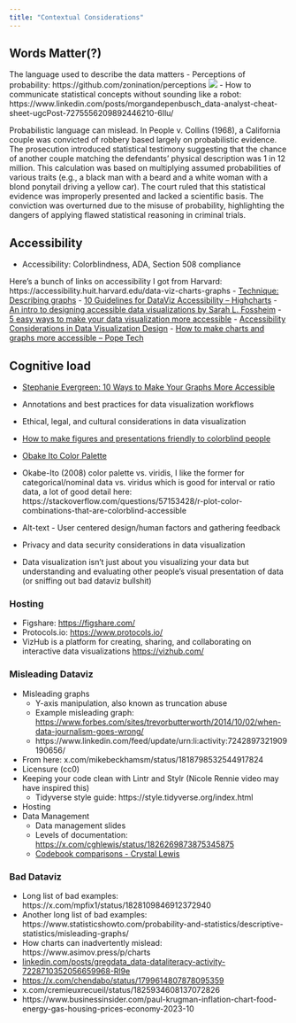 ```yaml
---
title: "Contextual Considerations"
---
```


## Words Matter(?)
The language used to describe the data matters
- Perceptions of probability: https://github.com/zonination/perceptions 
![](/images/perceptions_of_probability.png) 
- How to communicate statistical concepts without sounding like a robot: https://www.linkedin.com/posts/morgandepenbusch_data-analyst-cheat-sheet-ugcPost-7275556209892446210-6Ilu/

Probabilistic language can mislead. In People v. Collins (1968), a California couple was convicted of robbery based largely on probabilistic evidence. The prosecution introduced statistical testimony suggesting that the chance of another couple matching the defendants' physical description was 1 in 12 million. This calculation was based on multiplying assumed probabilities of various traits (e.g., a black man with a beard and a white woman with a blond ponytail driving a yellow car). The court ruled that this statistical evidence was improperly presented and lacked a scientific basis. The conviction was overturned due to the misuse of probability, highlighting the dangers of applying flawed statistical reasoning in criminal trials.

## Accessibility
- Accessibility: Colorblindness, ADA, Section 508 compliance


Here's a bunch of links on accessibility I got from Harvard: https://accessibility.huit.harvard.edu/data-viz-charts-graphs
    - [Technique: Describing graphs](https://accessibility.huit.harvard.edu/technique-describing-graphs)
    - [10 Guidelines for DataViz Accessibility – Highcharts](https://www.highcharts.com/blog/tutorials/10-guidelines-for-dataviz-accessibility/) - [An intro to designing accessible data visualizations by Sarah L. Fossheim](https://fossheim.io/writing/posts/accessible-dataviz-design/)
    - [5 easy ways to make your data visualization more accessible](https://www.storytellingwithdata.com/blog/2018/6/26/accessible-data-viz-is-better-data-viz) - [Accessibility Considerations in Data Visualization Design](https://keen.io/blog/accessibility-in-data-vis/)
    - [How to make charts and graphs more accessible – Pope Tech](https://blog.pope.tech/2023/08/31/how-to-make-charts-and-graphs-more-accessible/)



## Cognitive load
- [Stephanie Evergreen: 10 Ways to Make Your Graphs More Accessible](https://stephanieevergreen.com/accessible/)
- Annotations and best practices for data visualization workflows
- Ethical, legal, and cultural considerations in data visualization


- [How to make figures and presentations friendly to colorblind people](https://jfly.uni-koeln.de/color)
- [Obake Ito Color Palette](http://www.cookbook-r.com/Graphs/Colors_(ggplot2)/#a-colorblind-friendly-palette)
- Okabe-Ito (2008) color palette vs. viridis, I like the former for categorical/nominal data vs. viridus which is good for interval or ratio data, a lot of good detail here: https://stackoverflow.com/questions/57153428/r-plot-color-combinations-that-are-colorblind-accessible
- Alt-text - User centered design/human factors and gathering feedback
- Privacy and data security considerations in data visualization
- Data visualization isn't just about you visualizing your data but understanding and evaluating other people's visual presentation of data (or sniffing out bad dataviz bullshit)

### Hosting

-   Figshare: <https://figshare.com/>
-   Protocols.io: <https://www.protocols.io/>
-   VizHub is a platform for creating, sharing, and collaborating on interactive data visualizations <https://vizhub.com/>

### Misleading Dataviz

-   Misleading graphs
    -   Y-axis manipulation, also known as truncation abuse
    -   Example misleading graph: <https://www.forbes.com/sites/trevorbutterworth/2014/10/02/when-data-journalism-goes-wrong/> 
    -   https://www.linkedin.com/feed/update/urn:li:activity:7242897321909190656/
-   From here: x.com/mikebeckhamsm/status/1818798532544917824
-   Licensure (cc0)
-   Keeping your code clean with Lintr and Stylr (Nicole Rennie video may have inspired this)
    -   Tidyverse style guide: https://style.tidyverse.org/index.html
-   Hosting
-   Data Management
    -   Data management slides
    -   Levels of documentation: <https://x.com/cghlewis/status/1826269873875345875>
    -   [Codebook comparisons - Crystal Lewis](https://cghlewis.github.io/codebook-pkg-comparison/)

### Bad Dataviz

-   Long list of bad examples: https://x.com/mpfix1/status/1828109846912372940
-   Another long list of bad examples: https://www.statisticshowto.com/probability-and-statistics/descriptive-statistics/misleading-graphs/
-   How charts can inadvertently mislead: https://www.asimov.press/p/charts
-   [linkedin.com/posts/gregdata_data-dataliteracy-activity-7228710352056659968-Rl9e](http://www.linkedin.com/posts/gregdata_data-dataliteracy-activity-7228710352056659968-Rl9e)
-   <https://x.com/chendabo/status/1799614807878095359>
-   x.com/cremieuxrecueil/status/1825934608137072826
-   https://www.businessinsider.com/paul-krugman-inflation-chart-food-energy-gas-housing-prices-economy-2023-10